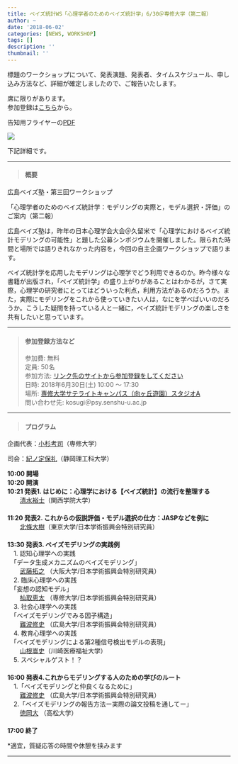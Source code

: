 ```yaml
---
title: ベイズ統計WS「心理学者のためのベイズ統計学」6/30＠専修大学（第二報）
author: ~
date: '2018-06-02'
categories: [NEWS, WORKSHOP]
tags: []
description: ''
thumbnail: ''
---
```


標題のワークショップについて、発表演題、発表者、タイムスケジュール、申し込み方法など、詳細が確定しましたので、ご報告いたします。

席に限りがあります。  
参加登録は[こちら](https://connpass.com/event/89217/)から。  

告知用フライヤーの[PDF](https://bayesjuku.github.io/blog/post/2018_ws_フライヤー.pdf)

<div style="width:300px;">
![](https://bayesjuku.github.io/blog/post/フライヤー.png)    
</div>
  
  
下記詳細です。

    
    
---

> #### 概要

広島ベイズ塾・第三回ワークショップ

「心理学者のためのベイズ統計学：モデリングの実際と，モデル選択・評価」のご案内（第二報）  

広島ベイズ塾は，昨年の日本心理学会大会＠久留米で「心理学におけるベイズ統計モデリングの可能性」と題した公募シンポジウムを開催しました。限られた時間と場所では語りきれなかった内容を，今回の自主企画ワークショップで語ります。

ベイズ統計学を応用したモデリングは心理学でどう利用できるのか。昨今様々な書籍が出版され，「ベイズ統計学」の盛り上がりがあることはわかるが，さて実際，心理学の研究者にとってはどういった利点，利用方法があるのだろうか。また，実際にモデリングをこれから使っていきたい人は，なにを学べばいいのだろうか。こうした疑問を持っている人と一緒に，ベイズ統計モデリングの楽しさを共有したいと思っています。

---

> #### 参加登録方法など
>  参加費: 無料  
>  定員: 50名  
>  参加方法: [リンク先のサイトから参加登録をしてください](https://connpass.com/event/89217/)  
>  日時: 2018年6月30日(土) 10:00 〜 17:30    
>  場所: [専修大学サテライトキャンパス（向ヶ丘遊園）スタジオA](https://www.senshu-u.ac.jp/social/satellite/)   
>  問い合わせ先: kosugi＠psy.senshu-u.ac.jp 
  

---

> ####  プログラム


企画代表：[小杉考司](https://kosugitti.github.io/kosugitti10/)（専修大学）  

司会：[紀ノ定保礼](https://sites.google.com/site/yasknsd/)（静岡理工科大学）  　

**10:00 開場**  
**10:20 開演**  
**10:21 発表1. はじめに：心理学における【ベイズ統計】の流行を整理する**  
　　[清水裕士](http://norimune.net/)（関西学院大学）  
　　  
**11:20 発表2. これからの仮説評価・モデル選択の仕方：JASPなどを例に**  　  
　　[北條大樹](https://dastatis.github.io/index.html)（東京大学/日本学術振興会特別研究員）  
　　  
**13:30 発表3. ベイズモデリングの実践例**    
　1. 認知心理学への実践  
　「データ生成メカニズムのベイズモデリング」  
　　[武藤拓之](http://mutopsy.net/) （大阪大学/日本学術振興会特別研究員）  
　2. 臨床心理学への実践  
　「妄想の認知モデル」  
　　[杣取恵太](https://ksomatori.github.io/homepage/index.html) （専修大学/日本学術振興会特別研究員）  
　3. 社会心理学への実践  
　「ベイズモデリングでみる因子構造」  
　　[難波修史](https://sites.google.com/site/hiroshimashushi/home) （広島大学/日本学術振興会特別研究員）  
　4. 教育心理学への実践  
　「ベイズモデリングによる第2種信号検出モデルの表現」  
　　[山根嵩史](https://w.kawasaki-m.ac.jp/data/4835/teacherDtl/)（川崎医療福祉大学）  
　5. スペシャルゲスト！？  
　  
**16:00 発表4.これからモデリングする人のための学びのルート**    
　1.「ベイズモデリングと仲良くなるために」  
　　[難波修史](https://sites.google.com/site/hiroshimashushi/home) （広島大学/日本学術振興会特別研究員）  
　2.「ベイズモデリングの報告方法ー実際の論文投稿を通してー」  
　　[徳岡大](http://mtokuoka.net/%E3%81%A8%E3%81%A3%E3%81%B7%E3%81%BA%E3%83%BC%E3%81%98/achievement/) （高松大学）  
　　  
**17:00 終了**   
  
*適宜，質疑応答の時間や休憩を挟みます

---